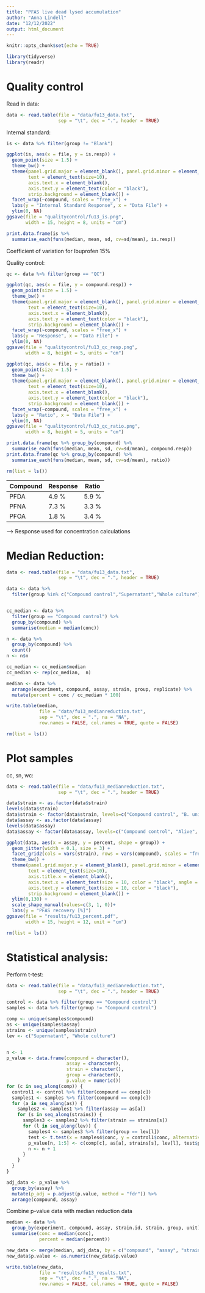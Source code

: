```yaml
---
title: "PFAS live dead lysed accumulation"
author: "Anna Lindell"
date: "12/12/2022"
output: html_document
---
```


```r
knitr::opts_chunk$set(echo = TRUE)
```


```r
library(tidyverse)
library(readr)
```



# Quality control

Read in data:
```r
data <- read.table(file = "data/fu13_data.txt", 
                   sep = "\t", dec = ".", header = TRUE)
```



Internal standard:
```r
is <- data %>% filter(group != "Blank")

ggplot(is, aes(x = file, y = is.resp)) +
  geom_point(size = 1.5) +
  theme_bw() +
  theme(panel.grid.major = element_blank(), panel.grid.minor = element_blank(),
        text = element_text(size=10),
        axis.text.x = element_blank(),
        axis.text.y = element_text(color = "black"),
        strip.background = element_blank()) +
  facet_wrap(~compound, scales = "free_x") +
  labs(y = "Internal Standard Response", x = "Data File") +
  ylim(0, NA)
ggsave(file = "qualitycontrol/fu13_is.png",
       width = 15, height = 8, units = "cm")

print.data.frame(is %>% 
  summarise_each(funs(median, mean, sd, cv=sd/mean), is.resp))
```

Coefficient of variation for Ibuprofen 15%




Quality control:
```r
qc <- data %>% filter(group == "QC")

ggplot(qc, aes(x = file, y = compound.resp)) +
  geom_point(size = 1.5) +
  theme_bw() +
  theme(panel.grid.major = element_blank(), panel.grid.minor = element_blank(),
        text = element_text(size=10),
        axis.text.x = element_blank(),
        axis.text.y = element_text(color = "black"),
        strip.background = element_blank()) +
  facet_wrap(~compound, scales = "free_x") +
  labs(y = "Response", x = "Data File") +
  ylim(0, NA)
ggsave(file = "qualitycontrol/fu13_qc_resp.png",
       width = 8, height = 5, units = "cm")

ggplot(qc, aes(x = file, y = ratio)) +
  geom_point(size = 1.5) +
  theme_bw() +
  theme(panel.grid.major = element_blank(), panel.grid.minor = element_blank(),
        text = element_text(size=10),
        axis.text.x = element_blank(),
        axis.text.y = element_text(color = "black"),
        strip.background = element_blank()) +
  facet_wrap(~compound, scales = "free_x") +
  labs(y = "Ratio", x = "Data File") +
  ylim(0, NA)
ggsave(file = "qualitycontrol/fu13_qc_ratio.png",
       width = 8, height = 5, units = "cm")

print.data.frame(qc %>% group_by(compound) %>%
  summarise_each(funs(median, mean, sd, cv=sd/mean), compound.resp))
print.data.frame(qc %>% group_by(compound) %>%
  summarise_each(funs(median, mean, sd, cv=sd/mean), ratio))

rm(list = ls())
```

| Compound | Response | Ratio |
|----------|----------|-------|
| PFDA     | 4.9 %    | 5.9 % |
| PFNA     | 7.3 %    | 3.3 % |
| PFOA     | 1.8 %    | 3.4 % |

--> Response used for concentration calculations






# Median Reduction:

```r
data <- read.table(file = "data/fu13_data.txt", 
                   sep = "\t", dec = ".", header = TRUE)

data <- data %>%
  filter(group %in% c("Compound control","Supernatant","Whole culture"))


cc_median <- data %>%
  filter(group == "Compound control") %>%
  group_by(compound) %>%
  summarise(median = median(conc)) 

n <- data %>%
  group_by(compound) %>%
  count()
n <- n$n

cc_median <- cc_median$median
cc_median <- rep(cc_median,  n)

median <- data %>%
  arrange(experiment, compound, assay, strain, group, replicate) %>%
  mutate(percent = conc / cc_median * 100)

write.table(median,
            file = "data/fu13_medianreduction.txt",
            sep = "\t", dec = ".", na = "NA",
            row.names = FALSE, col.names = TRUE, quote = FALSE)

rm(list = ls())
```




# Plot samples

cc, sn, wc:
```r
data <- read.table(file = "data/fu13_medianreduction.txt", 
                   sep = "\t", dec = ".", header = TRUE)

data$strain <- as.factor(data$strain)
levels(data$strain)
data$strain <- factor(data$strain, levels=c("Compound control", "B. uniformis", "E. coli IAI1", "O. splanchnicus"))
data$assay <- as.factor(data$assay)
levels(data$assay)
data$assay <- factor(data$assay, levels=c("Compound control", "Alive", "Dead", "Lysed"))

ggplot(data, aes(x = assay, y = percent, shape = group)) +
  geom_jitter(width = 0.1, size = 3) +
  facet_grid2(cols = vars(strain), rows = vars(compound), scales = "free_x", labeller = label_wrap_gen(width = 13, multi_line = TRUE)) +
  theme_bw() +
  theme(panel.grid.major.y = element_blank(), panel.grid.minor = element_blank(),
        text = element_text(size=10),
        axis.title.x = element_blank(),
        axis.text.x = element_text(size = 10, color = "black", angle = 90, , vjust = 0.5, hjust = 0.5),
        axis.text.y = element_text(size = 10, color = "black"),
        strip.background = element_blank()) +
  ylim(0,130) +
  scale_shape_manual(values=c(3, 1, 0))+
  labs(y = "PFAS recovery [%]")
ggsave(file = "results/fu13_percent.pdf",
       width = 15, height = 12, unit = "cm")

rm(list = ls())
```





# Statistical analysis:

Perform t-test:
```r
data <- read.table(file = "data/fu13_medianreduction.txt", 
                   sep = "\t", dec = ".", header = TRUE)

control <- data %>% filter(group == "Compound control")
samples <- data %>% filter(group != "Compound control")

comp <- unique(samples$compound)
as <- unique(samples$assay)
strains <- unique(samples$strain)
lev <- c("Supernatant", "Whole culture")


n <- 1
p_value <- data.frame(compound = character(),
                      assay = character(),
                      strain = character(),
                      group = character(),
                      p.value = numeric())
for (c in seq_along(comp)) {
  control1 <- control %>% filter(compound == comp[c])
  samples1 <- samples %>% filter(compound == comp[c])
  for (a in seq_along(as)) {
    samples2 <- samples1 %>% filter(assay == as[a])
    for (s in seq_along(strains)) {
      samples3 <- samples2 %>% filter(strain == strains[s])
      for (l in seq_along(lev)) {
        samples4 <- samples3 %>% filter(group == lev[l])
        test <- t.test(x = samples4$conc, y = control1$conc, alternative = "two.sided")
        p_value[n, 1:5] <- c(comp[c], as[a], strains[s], lev[l], test$p.value)
        n <- n + 1
      }
    }
  }
}

adj_data <- p_value %>%
  group_by(assay) %>%
  mutate(p_adj = p.adjust(p.value, method = "fdr")) %>%
  arrange(compound, assay)
```


Combine p-value data with median reduction data
```r
median <- data %>%
  group_by(experiment, compound, assay, strain.id, strain, group, unit) %>%
  summarise(conc = median(conc),
            percent = median(percent))

new_data <- merge(median, adj_data, by = c("compound", "assay", "strain", "group"), all = TRUE)
new_data$p.value <- as.numeric(new_data$p.value)

write.table(new_data,
            file = "results/fu13_results.txt",
            sep = "\t", dec = ".", na = "NA",
            row.names = FALSE, col.names = TRUE, quote = FALSE)
```




